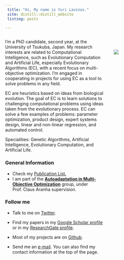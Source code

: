 ```yaml
---
 title: "Hi, My name is Yuri Lavinas."
 site: distill::distill_website
 listing: posts
 
---
```


<div style="width: 65%; float: left;">


I’m a PhD candidate, second year, at the University of Tsukuba, Japan. My research interests are related to Computational Intelligence, such as Evolutionary Computation and Artificial Life, especially Evolutionary Algorithms (EC), with a recent focus on multi-objective optimization. I’m engaged in cooperating in projects for using EC as a tool to solve problems in any field.

EC are heuristics based on ideas from biological evolution. The goal of EC is to learn solutions to challenging computational problems using ideas taken from the evolutionary process. EC can solve a few examples of problems: parameter optimization, product design, expert systems design, linear and non-linear regression, and automated control.

Specialities: Genetic Algorithms, Artificial Intelligence, Evolutionary Computation, and Artificial Life. 

### General Information
- Check my [Publication List.](https://yurilavinas.github.io/publications.html)
- I am part of the [**Autoadaptation in Multi-Objective Optimization**](http://conclave.cs.tsukuba.ac.jp/research/autoadapt/) group, under Prof. Claus Aranha supervision.

### Follow me

- Talk to me on [Twitter](https://twitter.com/yurilavinas).

- Find my papers in my [Google Scholar profile](https://scholar.google.com/citations?user=-hdeQYcAAAAJ&hl=en&oi=ao) or in my [ResearchGate profile](https://www.researchgate.net/profile/Yuri_Lavinas).

- Most of my projects are on [Github](https://github.com/yurilavinas).

- Send me an [e-mail](mailto:lavinas.yuri.xp@alumni.tsukuba.ac.jp). You can also find my contact information at the top of the page.

<!-- ## Summary of Research Projects -->

<!-- Here I give a summary of my research projects. For more information check my [Research Projects page](https://yurilavinas.github.io/reseach_projects.html) or send me an [e-mail](mailto:lavinas.yuri.xp@alumni.tsukuba.ac.jp). -->

<!-- ### MOEA/D and Partial Update of the Population -->

<!-- The Multi-Objective Evolutionary Algorithm Based on Decomposition (MOEA/D) generally is considered a practical algorithm for solving MOPs. The key idea of the MOEA/D is to decompose the multiple objectives into a large number of single-objective subproblems and then to solve these subproblems in by a population-based evolutionary approach. It has since become clear that focusing computational effort on specific subsets of these subproblems can substantially improve the performance of MOEA/D, for which Resource Allocation techniques are used for consistently improve the performance of MOEA/D.  -->

<!-- 1. What is the optimal number of subproblems to receive resources and update? More importantly, how updating just a part of the population can improve the convergence speed of MOEA/D? -->
<!-- 1. What should be the criteria for allocating more computational effort on one problem or another? One based on convergence? Or diversity? Robustness?  -->
<!-- 2. What are the components of MOEA/D that show better synergy with the Resource Allocation techniques? Are they the decomposition techniques, the number of sub-problems the metric for choosing which sub-problems to update? What else? -->

<!-- #### Multi-Objective Real-world Problems with constraints -->

<!-- Finding good solutions for Multi-objective Problems (MOPs) is considered a hard problem, especially when considering MOPs with constraints. Thus, most of the works in the context of MOPs do not explore in-depth how different constraints affect the performance of MOP solvers. We focus on exploring the effects of different Constraint Handling Techniques (CHTs) on MOEA/D. Moreover, we introduce a simple and effective CHT focusing on the exploration of the decision space, the Three Stage Penalty. To further enhance the performance of MOEA/D, we propose an efficient CHT that works well with problems that require an exploration of the unfeasible search space. -->

<!-- Currently, we are expanding this work to finding ways to improve the performance of MOEA/D on simulated real-world problems using MOEA/D variants that use resource allocation since they show promising results in MOP without constraints. -->

<!-- ### Human-Computer Collaboration for the Generation of Soccer Strategies using Multi-Agent Simulations -->

<!-- How close is football (soccer) video games similar to real-life football matches? What real games can learn from video games? What video games can learn from real games? Which aspects do they share, and which they do not? Our group is focusing on answering these questions by comparing video games matches with data from real matches in Brazil. -->

<!-- Ongoing work refers to deepening our understanding regarding the different simulation variations, aiming to address the following research questions: -->

<!-- 1. How to "calibrate" simulated matches to properly handle sampling issues and interruptions? -->
<!-- 2. How do different simulations differ from each other? -->
<!-- 3. Which kinds of simulated games are more similar to professional games? -->
<!-- 4. Which types of simulated games better encode intrinsic tactical relationships (coordination) between teams? -->

</div>



<div style="width: 30%; float: right;">

<br/>
<br/>
![](imgs/myself3.png)

</div>
